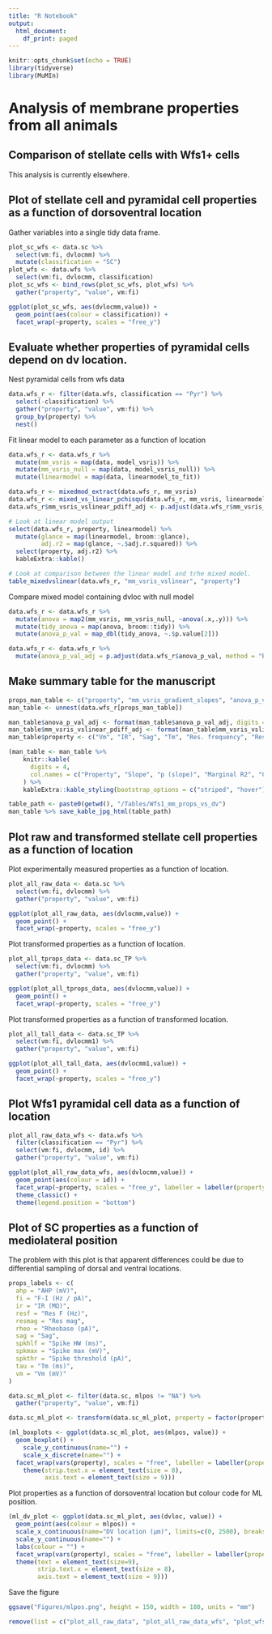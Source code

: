 ```yaml
---
title: "R Notebook"
output:
  html_document:
    df_print: paged
---
```



```r
knitr::opts_chunk$set(echo = TRUE)
library(tidyverse)
library(MuMIn)
```


# Analysis of membrane properties from all animals

## Comparison of stellate cells with Wfs1+ cells

This analysis is currently elsewhere.


## Plot of stellate cell and pyramidal cell properties as a function of dorsoventral location

Gather variables into a single tidy data frame.
```r
plot_sc_wfs <- data.sc %>%
  select(vm:fi, dvlocmm) %>%
  mutate(classification = "SC")
plot_wfs <- data.wfs %>%
  select(vm:fi, dvlocmm, classification)
plot_sc_wfs <- bind_rows(plot_sc_wfs, plot_wfs) %>%
  gather("property", "value", vm:fi)

ggplot(plot_sc_wfs, aes(dvlocmm,value)) +
  geom_point(aes(colour = classification)) +
  facet_wrap(~property, scales = "free_y")

```

## Evaluate whether properties of pyramidal cells depend on dv location.

Nest pyramidal cells from wfs data
```r
data.wfs_r <- filter(data.wfs, classification == "Pyr") %>%
  select(-classification) %>%
  gather("property", "value", vm:fi) %>%
  group_by(property) %>%
  nest()
```


Fit linear model to each parameter as a function of location
```r
data.wfs_r <- data.wfs_r %>%
  mutate(mm_vsris = map(data, model_vsris)) %>%
  mutate(mm_vsris_null = map(data, model_vsris_null)) %>%
  mutate(linearmodel = map(data, linearmodel_to_fit))

data.wfs_r <- mixedmod_extract(data.wfs_r, mm_vsris)
data.wfs_r <- mixed_vs_linear_pchisqu(data.wfs_r, mm_vsris, linearmodel) 
data.wfs_r$mm_vsris_vslinear_pdiff_adj <- p.adjust(data.wfs_r$mm_vsris_vslinear_pdiff, method = "BH")

# Look at linear model output
select(data.wfs_r, property, linearmodel) %>%
  mutate(glance = map(linearmodel, broom::glance),
         adj.r2 = map(glance, ~.$adj.r.squared)) %>%
  select(property, adj.r2) %>%
  kableExtra::kable()

# Look at comparison between the linear model and trhe mixed model.
table_mixedvslinear(data.wfs_r, "mm_vsris_vslinear", "property")
```

Compare mixed model containing dvloc with null model
```r
data.wfs_r <- data.wfs_r %>%
  mutate(anova = map2(mm_vsris, mm_vsris_null, ~anova(.x,.y))) %>%
  mutate(tidy_anova = map(anova, broom::tidy)) %>%
  mutate(anova_p_val = map_dbl(tidy_anova, ~.$p.value[2]))

data.wfs_r <- data.wfs_r %>%
  mutate(anova_p_val_adj = p.adjust(data.wfs_r$anova_p_val, method = "BH"))
```



## Make summary table for the manuscript
```r
props_man_table <- c("property", "mm_vsris_gradient_slopes", "anova_p_val_adj", "mm_vsris_marginal.r2", "mm_vsris_conditional.r2", "mm_vsris_slope_min", "mm_vsris_slope_max", "mm_vsris_vslinear_pdiff_adj")
man_table <- unnest(data.wfs_r[props_man_table])

man_table$anova_p_val_adj <- format(man_table$anova_p_val_adj, digits = 3)
man_table$mm_vsris_vslinear_pdiff_adj <- format(man_table$mm_vsris_vslinear_pdiff_adj, digits = 3)
man_table$property <- c("Vm", "IR", "Sag", "Tm", "Res. frequency", "Res. magnitude", "Spike thresold", "Spike maximum", "Spike width", "Rheobase", "Spike AHP", "I-F slope")

(man_table <- man_table %>%
    knitr::kable(
      digits = 4,
      col.names = c("Property", "Slope", "p (slope)", "Marginal R2", "Conditional R2", "Slope (min)", "Slope (max)", "p (vs linear)")
    ) %>%
    kableExtra::kable_styling(bootstrap_options = c("striped", "hover")))

table_path <- paste0(getwd(), "/Tables/Wfs1_mm_props_vs_dv")
man_table %>% save_kable_jpg_html(table_path)

```



## Plot raw and transformed stellate cell properties as a function of location

Plot experimentally measured properties as a function of location.
```r
plot_all_raw_data <- data.sc %>%
  select(vm:fi, dvlocmm) %>%
  gather("property", "value", vm:fi)

ggplot(plot_all_raw_data, aes(dvlocmm,value)) +
  geom_point() +
  facet_wrap(~property, scales = "free_y")
```


Plot transformed properties as a function of location.
```r
plot_all_tprops_data <- data.sc_TP %>%
  select(vm:fi, dvlocmm) %>%
  gather("property", "value", vm:fi)

ggplot(plot_all_tprops_data, aes(dvlocmm,value)) +
  geom_point() +
  facet_wrap(~property, scales = "free_y")
```

Plot transformed properties as a function of transformed location.
```r
plot_all_tall_data <- data.sc_TP %>%
  select(vm:fi, dvlocmm1) %>%
  gather("property", "value", vm:fi)

ggplot(plot_all_tall_data, aes(dvlocmm1,value)) +
  geom_point() +
  facet_wrap(~property, scales = "free_y")
```


## Plot Wfs1 pyramidal cell data as a function of location
```r
plot_all_raw_data_wfs <- data.wfs %>%
  filter(classification == "Pyr") %>%
  select(vm:fi, dvlocmm, id) %>%
  gather("property", "value", vm:fi)

ggplot(plot_all_raw_data_wfs, aes(dvlocmm,value)) +
  geom_point(aes(colour = id)) +
  facet_wrap(~property, scales = "free_y", labeller = labeller(property = c(ahp = "AHP min. (mV)", fi = "F-I (Hz / pA)", ir = "IR (MΩ)", resf = "Res F (Hz)", resmag = "Res. mag.", rheo = "Rheobase (pA)", sag = "Sag", spkhlf = "Spike h-w (ms)", spkmax = "Spike max. (mV)", spkthr = "Spike thres. (mV)", tau = "Tm (ms)", vm = "Vrest (mV)"))) +
  theme_classic() +
  theme(legend.position = "bottom")

```


## Plot of SC properties as a function of mediolateral position

The problem with this plot is that apparent differences could be due to differential sampling of dorsal and ventral locations.
```r
props_labels <- c(
  ahp = "AHP (mV)",
  fi = "F-I (Hz / pA)",
  ir = "IR (MΩ)",
  resf = "Res F (Hz)",
  resmag = "Res mag",
  rheo = "Rheobase (pA)",
  sag = "Sag",
  spkhlf = "Spike HW (ms)",
  spkmax = "Spike max (mV)",
  spkthr = "Spike threshold (pA)",
  tau = "Tm (ms)",
  vm = "Vm (mV)"
)

data.sc_ml_plot <- filter(data.sc, mlpos != "NA") %>%
  gather("property", "value", vm:fi)

data.sc_ml_plot <- transform(data.sc_ml_plot, property = factor(property, levels = c("vm", "ir", "sag", "tau", "resf", "resmag", "spkthr", "spkmax", "spkhlf", "rheo", "ahp", "fi")))

(ml_boxplots <- ggplot(data.sc_ml_plot, aes(mlpos, value)) +
  geom_boxplot() +
    scale_y_continuous(name="") +
    scale_x_discrete(name="") +
  facet_wrap(vars(property), scales = "free", labeller = labeller(property = props_labels)) +
    theme(strip.text.x = element_text(size = 8),
          axis.text = element_text(size = 9)))
```

Plot properties as a function of dorsoventral location but colour code for ML position.
```r
(ml_dv_plot <- ggplot(data.sc_ml_plot, aes(dvloc, value)) +
  geom_point(aes(colour = mlpos)) +
  scale_x_continuous(name="DV location (µm)", limits=c(0, 2500), breaks = c(0, 1000, 2000)) +
  scale_y_continuous(name="") +
  labs(colour = "") +
  facet_wrap(vars(property), scales = "free", labeller = labeller(property = props_labels)) +
  theme(text = element_text(size=9),
        strip.text.x = element_text(size = 8),
        axis.text = element_text(size = 9)))
```

Save the figure
```r
ggsave("Figures/mlpos.png", height = 150, width = 180, units = "mm")
```


```r
remove(list = c("plot_all_raw_data", "plot_all_raw_data_wfs", "plot_wfs", "plot_sc_wfs"))
```

